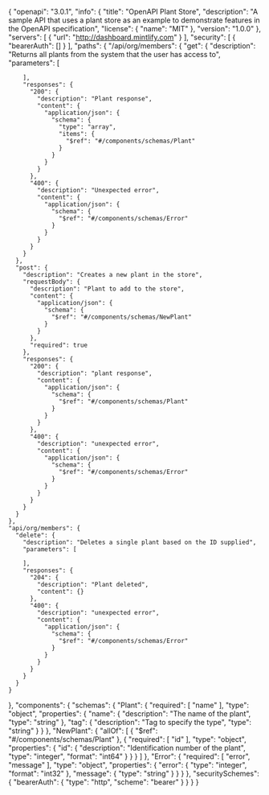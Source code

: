 {
  "openapi": "3.0.1",
  "info": {
    "title": "OpenAPI Plant Store",
    "description": "A sample API that uses a plant store as an example to demonstrate features in the OpenAPI specification",
    "license": {
      "name": "MIT"
    },
    "version": "1.0.0"
  },
  "servers": [
    {
      "url": "http://dashboard.mintlify.com"
    }
  ],
  "security": [
    {
      "bearerAuth": []
    }
  ],
  "paths": {
    "/api/org/members": {
      "get": {
        "description": "Returns all plants from the system that the user has access to",
        "parameters": [
         
        ],
        "responses": {
          "200": {
            "description": "Plant response",
            "content": {
              "application/json": {
                "schema": {
                  "type": "array",
                  "items": {
                    "$ref": "#/components/schemas/Plant"
                  }
                }
              }
            }
          },
          "400": {
            "description": "Unexpected error",
            "content": {
              "application/json": {
                "schema": {
                  "$ref": "#/components/schemas/Error"
                }
              }
            }
          }
        }
      },
      "post": {
        "description": "Creates a new plant in the store",
        "requestBody": {
          "description": "Plant to add to the store",
          "content": {
            "application/json": {
              "schema": {
                "$ref": "#/components/schemas/NewPlant"
              }
            }
          },
          "required": true
        },
        "responses": {
          "200": {
            "description": "plant response",
            "content": {
              "application/json": {
                "schema": {
                  "$ref": "#/components/schemas/Plant"
                }
              }
            }
          },
          "400": {
            "description": "unexpected error",
            "content": {
              "application/json": {
                "schema": {
                  "$ref": "#/components/schemas/Error"
                }
              }
            }
          }
        }
      }
    },
    "api/org/members": {
      "delete": {
        "description": "Deletes a single plant based on the ID supplied",
        "parameters": [
         
        ],
        "responses": {
          "204": {
            "description": "Plant deleted",
            "content": {}
          },
          "400": {
            "description": "unexpected error",
            "content": {
              "application/json": {
                "schema": {
                  "$ref": "#/components/schemas/Error"
                }
              }
            }
          }
        }
      }
    }
  },
  "components": {
    "schemas": {
      "Plant": {
        "required": [
          "name"
        ],
        "type": "object",
        "properties": {
          "name": {
            "description": "The name of the plant",
            "type": "string"
          },
          "tag": {
            "description": "Tag to specify the type",
            "type": "string"
          }
        }
      },
      "NewPlant": {
        "allOf": [
          {
            "$ref": "#/components/schemas/Plant"
          },
          {
            "required": [
              "id"
            ],
            "type": "object",
            "properties": {
              "id": {
                "description": "Identification number of the plant",
                "type": "integer",
                "format": "int64"
              }
            }
          }
        ]
      },
      "Error": {
        "required": [
          "error",
          "message"
        ],
        "type": "object",
        "properties": {
          "error": {
            "type": "integer",
            "format": "int32"
          },
          "message": {
            "type": "string"
          }
        }
      }
    },
    "securitySchemes": {
      "bearerAuth": {
        "type": "http",
        "scheme": "bearer"
      }
    }
  }
}